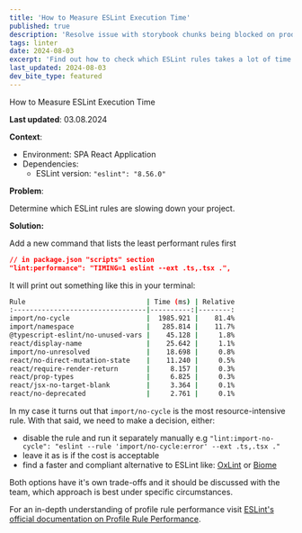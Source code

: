 ```yaml
---
title: 'How to Measure ESLint Execution Time'
published: true
description: 'Resolve issue with storybook chunks being blocked on production'
tags: linter
date: 2024-08-03
excerpt: 'Find out how to check which ESLint rules takes a lot of time to scan the project'
last_updated: 2024-08-03
dev_bite_type: featured
---
```



<DevBiteWrapper>
<DevBiteHeader>
<Heading tag='h1'>How to Measure ESLint Execution Time</Heading>
</DevBiteHeader>

<DevBiteContent>

**Last updated**: 03.08.2024

**Context**:

- Environment: SPA React Application
- Dependencies:
  - ESLint version: `"eslint": "8.56.0"`

**Problem**:

Determine which ESLint rules are slowing down your project.

**Solution:**

Add a new command that lists the least performant rules first

```json
// in package.json "scripts" section
"lint:performance": "TIMING=1 eslint --ext .ts,.tsx .",
```

It will print out something like this in your terminal:

```bash
Rule                              | Time (ms) | Relative
:---------------------------------|----------:|--------:
import/no-cycle                   |  1985.921 |    81.4%
import/namespace                  |   285.814 |    11.7%
@typescript-eslint/no-unused-vars |    45.128 |     1.8%
react/display-name                |    25.642 |     1.1%
import/no-unresolved              |    18.698 |     0.8%
react/no-direct-mutation-state    |    11.240 |     0.5%
react/require-render-return       |     8.157 |     0.3%
react/prop-types                  |     6.825 |     0.3%
react/jsx-no-target-blank         |     3.364 |     0.1%
react/no-deprecated               |     2.761 |     0.1%
```

In my case it turns out that `import/no-cycle` is the most resource-intensive rule.
With that said, we need to make a decision, either:

- disable the rule and run it separately manually e.g `"lint:import-no-cycle": "eslint --rule 'import/no-cycle:error' --ext .ts,.tsx ."`
- leave it as is if the cost is acceptable
- find a faster and compliant alternative to ESLint like: [OxLint](https://oxc.rs/docs/guide/usage/linter.html) or [Biome](https://biomejs.dev/)

Both options have it's own trade-offs and it should be discussed with the team, which approach is best under specific circumstances.

For an in-depth understanding of profile rule performance visit [ESLint's official documentation on Profile Rule Performance](https://eslint.org/docs/latest/extend/custom-rules#profile-rule-performance).

</DevBiteContent>

</DevBiteWrapper>
